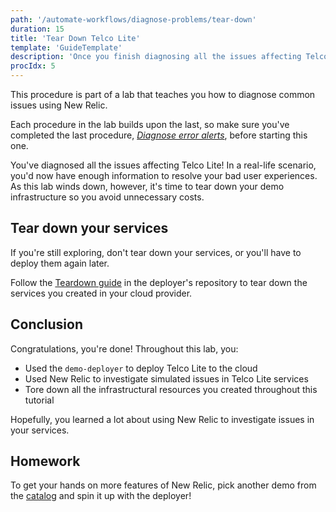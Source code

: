 ```yaml
---
path: '/automate-workflows/diagnose-problems/tear-down'
duration: 15
title: 'Tear Down Telco Lite'
template: 'GuideTemplate'
description: 'Once you finish diagnosing all the issues affecting Telco Lite, tear down your services.'
procIdx: 5
---
```


<Callout variant="course" title="lab">

This procedure is part of a lab that teaches you how to diagnose common issues using New Relic.

Each procedure in the lab builds upon the last, so make sure you've completed the last procedure, [_Diagnose error alerts_](/automate-workflows/diagnose-problems/error-alerts), before starting this one.

</Callout>

You've diagnosed all the issues affecting Telco Lite! In a real-life scenario, you'd now have enough information to resolve your bad user experiences. As this lab winds down, however, it's time to tear down your demo infrastructure so you avoid unnecessary costs.

## Tear down your services

<Callout variant='important'>

If you're still exploring, don't tear down your services, or you'll have to deploy them again later.

</Callout>

Follow the [Teardown guide](https://github.com/newrelic/demo-catalog/blob/main/GETTING_STARTED.md#tear-down-your-resources) in the deployer's repository to tear down the services you created in your cloud provider.

## Conclusion

Congratulations, you're done! Throughout this lab, you:

- Used the `demo-deployer` to deploy Telco Lite to the cloud
- Used New Relic to investigate simulated issues in Telco Lite services
- Tore down all the infrastructural resources you created throughout this tutorial

Hopefully, you learned a lot about using New Relic to investigate issues in your services.

## Homework

To get your hands on more features of New Relic, pick another demo from the [catalog](https://github.com/newrelic/demo-catalog) and spin it up with the deployer!
